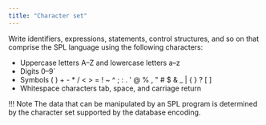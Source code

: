 ```yaml
---
title: "Character set"
---
```


<div id="character_set" class="registered_link"></div>

Write identifiers, expressions, statements, control structures, and so on that comprise the SPL language using the following characters:

-   Uppercase letters A&ndash;Z and lowercase letters a&ndash;z
-   Digits 0&ndash;9`
-   Symbols ( ) + - * / < > = ! ~ ^ ; : . ' @ % , " # $ & _ | { } ? [ ]
-   Whitespace characters tab, space, and carriage return


!!! Note
    The data that can be manipulated by an SPL program is determined by the character set supported by the database encoding.
